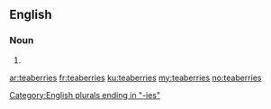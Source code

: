 ==English==

===Noun===
{{head|en|noun plural form}}

# {{plural of|teaberry|lang=en}}

[[Category:English plurals ending in "-ies"]]

[[ar:teaberries]]
[[fr:teaberries]]
[[ku:teaberries]]
[[my:teaberries]]
[[no:teaberries]]